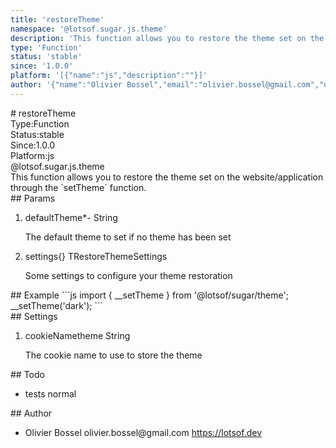 ```yaml
---
title: 'restoreTheme'
namespace: '@lotsof.sugar.js.theme'
description: 'This function allows you to restore the theme set on the website/application through the `setTheme` function.'
type: 'Function'
status: 'stable'
since: '1.0.0'
platform: '[{"name":"js","description":""}]'
author: '{"name":"Olivier Bossel","email":"olivier.bossel@gmail.com","url":"https://lotsof.dev"}'
---
```

<div class="docmap-mdx">
# restoreTheme
<div class="_metas">
<div class="_type"><span class="_type-label">Type:</span><span class="_type-value">Function</span></div>
<div class="_status"><span class="_status-label">Status:</span><span class="_status-value -stable">stable</span></div>
<div class="_since"><span class="_since-label">Since:</span><span class="_since-value">1.0.0</span></div>
<div class="_platform"><span class="_platform-label">Platform:</span><span class="_platform-value -js">js</span></div>
</div>
<div class="_namespace">@lotsof.sugar.js.theme</div>
<div class="_description typo-lead typo-format">
This function allows you to restore the theme set on the website/application through
the `setTheme` function.
</div>
<div class="_params">
## Params
<ol class="_list">
<li class="_item">
<span class="_name">defaultTheme<span class="_required">*</span></span><span class="_default">-</span> <span class="_type">String</span>
<p class="_description">The default theme to set if no theme has been set</p>
</li>
<li class="_item">
<span class="_name">settings</span><span class="_default">&lcub;&rcub;</span> <span class="_type">TRestoreThemeSettings</span>
<p class="_description">Some settings to configure your theme restoration</p>
</li>
</ol>
</div>
<div class="_examples">
## Example
```js
import { __setTheme } from '@lotsof/sugar/theme';
__setTheme('dark');
```
</div>
<div class="_settings">
## Settings
<ol class="_list">
<li class="_item">
<span class="_name">cookieName</span><span class="_default">theme</span> <span class="_type">String</span>
<p class="_description">The cookie name to use to store the theme</p>
</li>
</ol>
</div>
<div class="_todo">
## Todo
<ul class="_list">
<li class="_item">
<span class="_description">tests</span>
<span class="_priority -normal">normal</span>
</li>
</ul>
</div>
<div class="_author">
## Author
<ul class="_list">
<li class="_item">
<span class="_name">Olivier Bossel</span>
<span class="_email">olivier.bossel@gmail.com</span>
<a href="https://lotsof.dev" target="_blank" class="_url">https://lotsof.dev</a>
</li>
</ul>
</div>
</div>
